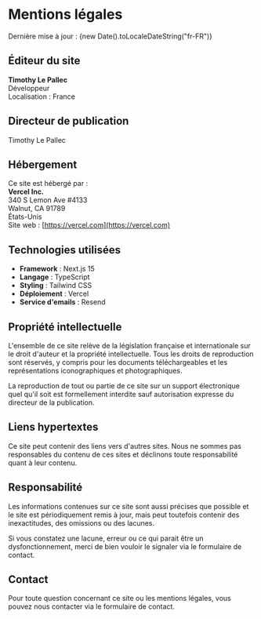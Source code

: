 # Mentions légales

Dernière mise à jour : {new Date().toLocaleDateString("fr-FR")}

## Éditeur du site

**Timothy Le Pallec**  
Développeur   
Localisation : France

## Directeur de publication

Timothy Le Pallec

## Hébergement

Ce site est hébergé par :  
**Vercel Inc.**  
340 S Lemon Ave #4133  
Walnut, CA 91789  
États-Unis  
Site web : [https://vercel.com](https://vercel.com)

## Technologies utilisées

- **Framework** : Next.js 15
- **Langage** : TypeScript
- **Styling** : Tailwind CSS
- **Déploiement** : Vercel
- **Service d'emails** : Resend

## Propriété intellectuelle

L'ensemble de ce site relève de la législation française et internationale sur le droit d'auteur et la propriété intellectuelle. Tous les droits de reproduction sont réservés, y compris pour les documents téléchargeables et les représentations iconographiques et photographiques.

La reproduction de tout ou partie de ce site sur un support électronique quel qu'il soit est formellement interdite sauf autorisation expresse du directeur de la publication.

## Liens hypertextes

Ce site peut contenir des liens vers d'autres sites. Nous ne sommes pas responsables du contenu de ces sites et déclinons toute responsabilité quant à leur contenu.

## Responsabilité

Les informations contenues sur ce site sont aussi précises que possible et le site est périodiquement remis à jour, mais peut toutefois contenir des inexactitudes, des omissions ou des lacunes.

Si vous constatez une lacune, erreur ou ce qui parait être un dysfonctionnement, merci de bien vouloir le signaler via le formulaire de contact.

## Contact

Pour toute question concernant ce site ou les mentions légales, vous pouvez nous contacter via le formulaire de contact.